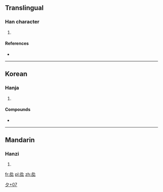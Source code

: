 ==Translingual==

===Han character===
{{Han char|rn=36|rad=夕|as=07|sn=10|four=|canj=弓卜口心 (NYRP)|ids=⿱[[外]][[叱]]}}

# {{defn|Han|sort=夕07}}

====References====
* {{Han ref|kx=0247.071|dj=0413.161|hdz=20863.111|uh=591E|ud=22814}}

----

==Korean==

===Hanja===
{{ko-hanja|hangeul=[[읫]]|rv=uit|mr=ŭit|y=uys}}

# {{defn|lang=ko|sort=夕07}}

====Compounds====
* {{Hant|lang=ko|[[夞怪面]]}}

[[Category:Korean-only CJKV Characters|夕+07]]

----

==Mandarin==

===Hanzi===
{{cmn-hanzi|pin=[[wài]] ([[wai4]])|wg=wai<sup>4</sup>}}

# {{defn|lang=cmn|sort=夕07}}

[[fr:夞]]
[[pl:夞]]
[[zh:夞]]